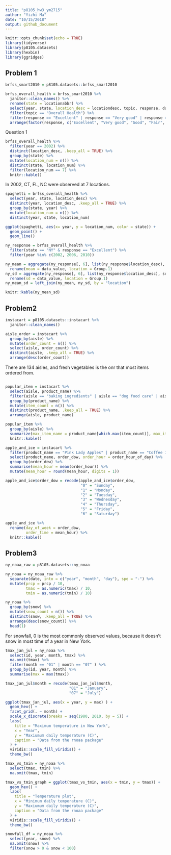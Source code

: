 ```yaml
---
title: "p8105_hw3_ym2715"
author: "Yizhi Ma"
date: "10/15/2018"
output: github_document
---
```


```r
knitr::opts_chunk$set(echo = TRUE)
library(tidyverse)
library(p8105.datasets)
library(hexbin)
library(ggridges)
```

## Problem 1

```r
brfss_smart2010 = p8105.datasets::brfss_smart2010

brfss_overall_health = brfss_smart2010 %>% 
  janitor::clean_names() %>% 
  rename(state = locationabbr) %>% 
  select(year, state, location_desc = locationdesc, topic, response, data_value) %>% 
  filter(topic == "Overall Health") %>% 
  filter(response == "Excellent" | response == "Very good" | response == "Good" | response == "Fair" | response == "Poor") %>% 
  arrange(factor(response, c("Excellent", "Very good", "Good", "Fair", "Poor"))) 
```
Question 1

```r
brfss_overall_health %>% 
  filter(year == 2002) %>% 
  distinct(location_desc, .keep_all = TRUE) %>% 
  group_by(state) %>% 
  mutate(location_num = n()) %>% 
  distinct(state, location_num) %>% 
  filter(location_num == 7) %>% 
  knitr::kable()  
```
  
  In 2002, CT, FL, NC were observed at 7 locations.

```r
spaghetti = brfss_overall_health %>% 
  select(year, state, location_desc) %>% 
  distinct(year, location_desc, .keep_all = TRUE) %>% 
  group_by(state, year) %>% 
  mutate(location_num = n()) %>% 
  distinct(year, state, location_num)

ggplot(spaghetti, aes(x= year, y = location_num, color = state)) +
  geom_point() +
  geom_line()
```

```r
ny_response = brfss_overall_health %>% 
  filter(state == "NY" & response == "Excellent") %>% 
  filter(year %in% c(2002, 2006, 2010)) 

ny_mean = aggregate(ny_response[, 6], list(ny_response$location_desc), mean) %>% 
  rename(mean = data_value, location = Group.1)
ny_sd = aggregate(ny_response[, 6], list(ny_response$location_desc), sd) %>% 
  rename(sd = data_value, location = Group.1)
ny_mean_sd = left_join(ny_mean, ny_sd, by = "location")

knitr::kable(ny_mean_sd)
```

## Problem2
```r
instacart = p8105.datasets::instacart %>% 
  janitor::clean_names()
```

```r
aisle_order = instacart %>% 
  group_by(aisle) %>% 
  mutate(order_count = n()) %>% 
  select(aisle, order_count) %>% 
  distinct(aisle, .keep_all = TRUE) %>% 
  arrange(desc(order_count))
```

There are 134 aisles, and fresh vegetables is the onr that most items ordered from.  

```r

```


```r
popular_item = instacart %>% 
  select(aisle, product_name) %>% 
  filter(aisle == "baking ingredients" | aisle == "dog food care" | aisle == "packaged vegetables fruits") %>% 
  group_by(product_name) %>% 
  mutate(item_count = n()) %>% 
  distinct(product_name, .keep_all = TRUE) %>% 
  arrange(aisle, product_name) 

popular_item %>% 
  group_by(aisle) %>%
  summarize(max_item_name = product_name[which.max(item_count)], max_item_count = max(item_count)) %>% 
  knitr::kable()

```

```r
apple_and_ice = instacart %>% 
  filter(product_name == "Pink Lady Apples" | product_name == "Coffee Ice Cream") %>% 
  select(product_name, order_dow, order_hour = order_hour_of_day) %>% 
  group_by(order_dow) %>% 
  summarise(mean_hour = mean(order_hour)) %>% 
  mutate(mean_hour = round(mean_hour, digits = 1)) 

apple_and_ice$order_dow = recode(apple_and_ice$order_dow, 
                                 "0" = "Sunday",
                                 "1" = "Monday",
                                 "2" = "Tuesday",
                                 "3" = "Wednesday",
                                 "4" = "Thursday",
                                 "5" = "Friday",
                                 "6" = "Saturday")

apple_and_ice %>% 
  rename(day_of_week = order_dow,
         order_time = mean_hour) %>% 
  knitr::kable()
```

## Problem3

```r
ny_noaa_raw = p8105.datasets::ny_noaa
```

```r
ny_noaa = ny_noaa_raw %>% 
  separate(date, into = c("year", "month", "day"), spe = "-") %>% 
  mutate(prcp = prcp / 10,
         tmax = as.numeric(tmax) / 10,
         tmin = as.numeric(tmin) / 10)

ny_noaa %>% 
  group_by(snow) %>% 
  mutate(snow_count = n()) %>% 
  distinct(snow, .keep_all = TRUE) %>% 
  arrange(desc(snow_count)) %>% 
  head(1)
```
For snowfall, 0 is the most commonly observed values, because it doesn't snow in most time of a year in New York.

```r
tmax_jan_jul = ny_noaa %>% 
  select(id, year, month, tmax) %>% 
  na.omit(tmax) %>% 
  filter(month == "01" | month == "07" ) %>% 
  group_by(id, year, month) %>% 
  summarise(max = max(tmax))

tmax_jan_jul$month = recode(tmax_jan_jul$month,
                            "01" = "January",
                            "07" = "July")

ggplot(tmax_jan_jul, aes(x = year, y = max) ) +
  geom_hex() +
  facet_grid(. ~ month) +
  scale_x_discrete(breaks = seq(1980, 2010, by = 5)) +
  labs(
    title = "Maximum temperature in New York",
    x = "Year",
    y = "Maxiumum daily temperature (C)",
    caption = "Data from the rnoaa package"
  ) +
  viridis::scale_fill_viridis() +
  theme_bw()
```

```r
tmax_vs_tmin = ny_noaa %>% 
  select(tmax, tmin) %>% 
  na.omit(tmax, tmin)

tmax_vs_tmin_graph = ggplot(tmax_vs_tmin, aes(x = tmin, y = tmax)) +
  geom_hex() +
  labs(
    title = "Temperature plot",
    x = "Minimum daily temperature (C)",
    y = "Maxiumum daily temperature (C)",
    caption = "Data from the rnoaa package"
  ) +
  viridis::scale_fill_viridis() +
  theme_bw()

snowfall_df = ny_noaa %>% 
  select(year, snow) %>% 
  na.omit(snow) %>% 
  filter(snow > 0 & snow < 100)


```






